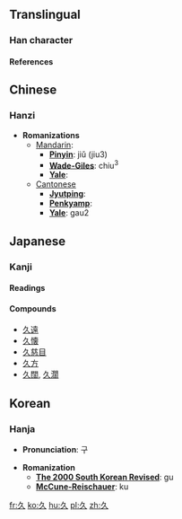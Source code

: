 {{see|乆}}<!-- may be replaced by zh-forms -->

==Translingual==
===Han character===
{{Han char|rad=丿|as=02|sn=3|so=|four=2780<sub>0</sub>|canj=弓人 (NO), X弓人 (XNO)|cmean=long time (ago); time passage, grow late}}
====References====
{{Han ref|kx=0081.190|dkj=00118|dj=0165.060|hdz=10033.030|uh=4E45|ud=20037|bh=A45B|bd=42075}}




==Chinese==
===Hanzi===


* '''Romanizations'''
** [[Mandarin]]:
*** '''[[Pinyin]]''': jiǔ (jiu3)
*** '''[[Wade-Giles]]''': chiu<sup>3</sup>
*** '''[[Yale]]''': 
**[[Cantonese]]
***'''[[Jyutping]]''':
***'''[[Penkyamp]]''': 
***'''[[Yale]]''': gau2



==Japanese==
===Kanji===
{{ja-kanji|grade=|rs=丿02|simple=}}
====Readings====
{{ja-readings|on=[[きゅう]] ([[kyū]]), [[く]] ([[ku]])|kun=[[ひさしい]] ([[久しい]], [[hisashii]])}}
====Compounds====
*[[久遠]]
*[[久懐]]
*[[久慈目]]
*[[久方]]
*[[久闊]], [[久濶]]

==Korean==
===Hanja===

* '''Pronunciation''': 구

* '''Romanization'''
** '''[[The 2000 South Korean Revised Romanization|The 2000 South Korean Revised]]''': gu
** '''[[McCune-Reischauer]]''': ku









[[fr:久]]
[[ko:久]]
[[hu:久]]
[[pl:久]]
[[zh:久]]